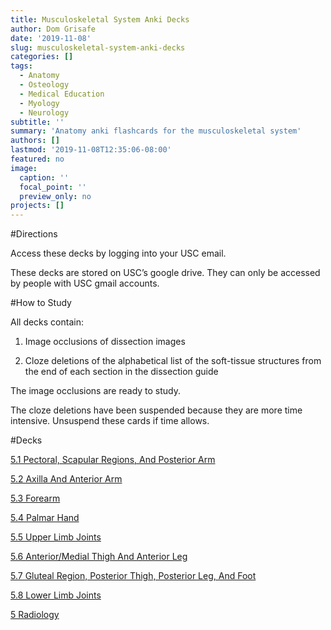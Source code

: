 ```yaml
---
title: Musculoskeletal System Anki Decks
author: Dom Grisafe
date: '2019-11-08'
slug: musculoskeletal-system-anki-decks
categories: []
tags:
  - Anatomy
  - Osteology
  - Medical Education
  - Myology
  - Neurology
subtitle: ''
summary: 'Anatomy anki flashcards for the musculoskeletal system'
authors: []
lastmod: '2019-11-08T12:35:06-08:00'
featured: no
image:
  caption: ''
  focal_point: ''
  preview_only: no
projects: []
---
```


#Directions

Access these decks by logging into your USC email.

These decks are stored on USC’s google drive. They can only be accessed by people with USC gmail accounts.

#How to Study

All decks contain:  

1. Image occlusions of dissection images  

2. Cloze deletions of the alphabetical list of the soft-tissue structures from the end of each section in the dissection guide  

The image occlusions are ready to study.  

The cloze deletions have been suspended because they are more time intensive. Unsuspend these cards if time allows.  

#Decks

[5.1 Pectoral, Scapular Regions, And Posterior Arm](https://drive.google.com/open?id=1-whF8QvuSslVN07KGsWLLsOp6U4gBcE2)

[5.2 Axilla And Anterior Arm](https://drive.google.com/open?id=1yG4D7f6ZA5nl1vpide1hSSH45GGfV0pT)

[5.3 Forearm](https://drive.google.com/open?id=1Cnmf7VQBPUnJcWJS0SUoKz3K4Gc7EEdw)

[5.4 Palmar Hand](https://drive.google.com/open?id=12kZfM_ZCyv9PIJj95vmEnQIxtaQgwu19)

[5.5 Upper Limb Joints](https://drive.google.com/open?id=1WxuaIpyRWKVNVI7gWpnzm9V1jWawR1IL)

[5.6 Anterior/Medial Thigh And Anterior Leg](https://drive.google.com/open?id=1M6uVxSdu7Dl2VfDSQcyVG2TEPLeo9085)

[5.7 Gluteal Region, Posterior Thigh, Posterior Leg, And Foot](https://drive.google.com/open?id=178_W2OywMYzHAqqXHxEhdRUXL59uJANW)

[5.8 Lower Limb Joints](https://drive.google.com/open?id=1Sx8IjGnHU6IsdfIUvUk99UJzvY9B945D)

[5 Radiology](https://drive.google.com/open?id=1A5Q3at6ZXDOhJzmvdirto57dPznusv3V)
